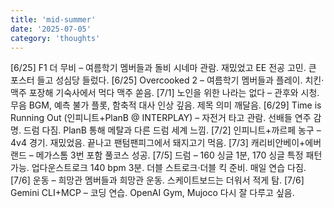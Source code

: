 ```yaml
---
title: 'mid-summer'
date: '2025-07-05'
category: 'thoughts'
---
```


[6/25] F1 더 무비 – 여름학기 멤버들과 돌비 시네마 관람. 재밌었고 EE 전공 고민. 큰 포스터 들고 성심당 들렀다.
[6/25] Overcooked 2 –  여름학기 멤버들과 플레이. 치킨·맥주 포장해 기숙사에서 먹다 맥주 쏟음.
[7/1] 노인을 위한 나라는 없다 – 관후와 시청. 무음 BGM, 예측 불가 플롯, 함축적 대사 인상 깊음. 제목 의미 깨달음.
[6/29] Time is Running Out (인피니트+PlanB @ INTERPLAY) – 자전거 타고 관람. 선배들 연주 감명. 드럼 다짐. PlanB 통해 메탈과 다른 드럼 세계 느낌.
[7/2] 인피니트+까르페 농구 – 4v4 경기. 재밌었음. 끝나고 팬텀팬피그에서 돼지고기 먹음.
[7/3] 캐리비안베이+에버랜드 – 메가스톰 3번 포함 풀코스 성공.
[7/5] 드럼 – 160 싱글 1분, 170 싱글 특정 패턴 가능. 업다운스트로크 140 bpm 3분. 더블 스트로크·더블 킥 준비. 매일 연습 다짐.
[7/6] 운동 – 희망관 멤버들과 희망관 운동. 스케이트보드는 더워서 적게 탐.
[7/6] Gemini CLI+MCP – 코딩 연습. OpenAI Gym, Mujoco 다시 잘 다루고 싶음.
